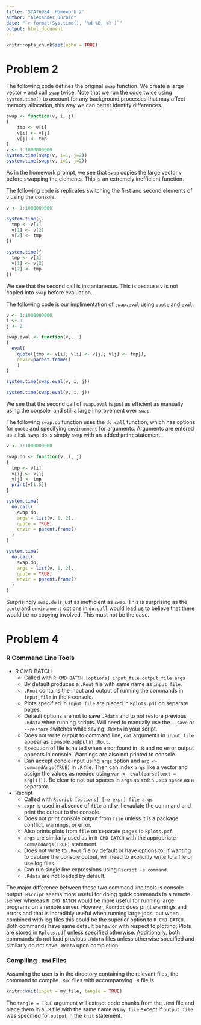 ```yaml
---
title: 'STAT6984: Homework 2'
author: "Alexander Durbin"
date: "`r format(Sys.time(), '%d %B, %Y')`"
output: html_document
---
```


```r
knitr::opts_chunk$set(echo = TRUE)
```


# Problem 2

The following code defines the original `swap` function. We create a large vector `v` and call `swap` twice. Note that we run the code twice using `system.time()` to account for any background processes that may affect memory allocation, this way we can better identify differences.

```r
swap <- function(v, i, j) 
{ 
	tmp <- v[i]
	v[i] <- v[j]
	v[j] <- tmp 
}
v <- 1:1000000000
system.time(swap(v, i=1, j=2))
system.time(swap(v, i=1, j=2))
```

As in the homework prompt, we see that `swap` copies the large vector `v` before swapping the elements. This is an extremely inefficient function.

The following code is replicates switching the first and second elements of `v` using the console.

```r

v <- 1:1000000000

system.time({
  tmp <- v[1]
  v[1] <- v[2]
  v[2] <- tmp
})

system.time({
  tmp <- v[1]
  v[1] <- v[2]
  v[2] <- tmp
}) 


```

We see that the second call is instantaneous. This is because `v` is not copied into `swap` before evaluation.

The following code is our implimentation of `swap.eval` using `quote` and `eval`.

```r

v <- 1:1000000000
i <- 1
j <- 2

swap.eval <- function(v,...)
{
  eval(
    quote({tmp <- v[i]; v[i] <- v[j]; v[j] <- tmp}), 
    envir=parent.frame()
    )
}

system.time(swap.eval(v, i, j))

system.time(swap.eval(v, i, j))
```

We see that the second call of `swap.eval` is just as efficient as manually using the console, and still a large improvement over `swap`.

The following `swap.do` function uses the `do.call` function, which has options for `quote` and specifying `environment` for arguments. Arguments are entered as a list. `swap.do` is simply `swap` with an added `print` statement.

```r

v <- 1:1000000000

swap.do <- function(v, i, j) 
{ 
  tmp <- v[i]
  v[i] <- v[j]
  v[j] <- tmp 
  print(v[1:5])
}

system.time(
  do.call(
    swap.do,
    args = list(v, 1, 2),
    quote = TRUE,
    envir = parent.frame()
  )
)

system.time(
  do.call(
    swap.do,
    args = list(v, 1, 2),
    quote = TRUE,
    envir = parent.frame()
  )
)

```

Surprisingly `swap.do` is just as inefficient as `swap`. This is surprising as the `quote` and `environment` options in `do.call` would lead us to believe that there would be no copying involved. This must not be the case.

# Problem 4

### R Command Line Tools
- R CMD BATCH
    - Called with `R CMD BATCH [options] input_file output_file args`
    - By default produces a `.Rout` file with same name as `input_file`.
    - `.Rout` contains the input and output of running the commands in `input_file` in the `R` console.
    - Plots specified in `input_file` are placed in `Rplots.pdf` on separate pages.
    - Default options are not to save `.Rdata` and to not restore previous `.Rdata` when running scripts. Will need to manually use the `--save` or `--restore` switches while saving `.Rdata` in your script.
    - Does not write output to command line, `cat` arguments in `input_file` appear as console output in `.Rout`.
    - Execution of file is halted when error found in `.R` and no error output appears in console. Warnings are also not printed to console.
    - Can accept conole input using `args` option and `arg <- commandArgs(TRUE)` in `.R` file. Then can index `args` like a vector and assign the values as needed using `var <- eval(parse(text = arg[1]))`. Be clear to not put spaces in `args` as `stdin` uses `space` as a separator.
    
- Rscript
    - Called with `Rscript [options] [-e expr] file args`
    - `expr` is used in absence of `file` and will evaulate the command and print the output to the console.
    - Does not print console output from `file` unless it is a package conflict, warnings, or error.
    - Also prints plots from `file` on separate pages to `Rplots.pdf`.
    - `args` are similarly used as in `R CMD BATCH` with the appropriate `commandArgs(TRUE)` statement.
    - Does not write to `.Rout` file by default or have options to. If wanting to capture the console output, will need to explicitly write to a file or use log files.
    - Can run single line expressions using `Rscript -e command`.
    - `.Rdata` are not loaded by default.
    
The major difference between these two command line tools is console output. `Rscript` seems more useful for doing quick commands in a remote server whereas `R CMD BATCH` would be more useful for running large programs on a remote server. However, `Rscript` does print warnings and errors and that is incredibly useful when running large jobs, but when combined with log files this could be the superior option to `R CMD BATCH`. Both commands have same default behavior with respect to plotting; Plots are stored in `Rplots.pdf` unless specified otherwise. Additionally, both commands do not load previous `.Rdata` files unless otherwise specified and similarly do not save `.Rdata` upon completion.

### Compiling `.Rmd` Files

Assuming the user is in the directory containing the relevant files, the command to compile `.Rmd` files with accompanying `.R` file is

```r

knitr::knit(input = my_file, tangle = TRUE)

```

The `tangle = TRUE` argument will extract code chunks from the `.Rmd` file and place them in a `.R` file with the same name as `my_file` except if `output_file` was specified for `output` in the `knit` statement.
